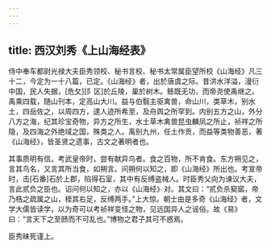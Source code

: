 ```yaml
---
---
---
```

title: 西汉刘秀《上山海经表》
---

侍中奉车都尉光禄大夫臣秀领校、秘书言校、秘书太常属臣望所校《山海经》凡三十二，今定为一十八篇，已定。《山海经》者，出於唐虞之际。昔洪水洋溢，漫衍中国，民人失据，[危攵][阝区]於丘陵，巢於树木。鲧既无功，而帝尧使禹继之。禹乘四载，随山刊本，定高山大川。益与伯翳主驱禽兽，命山川，类草木，别水土，四岳佐之，以周四方，逮人迹所希至，及舟舆之所罕到。内别五方之山，外分八方之海，纪其珍宝奇物，异方之所生，水土草木禽兽昆虫麟凤之所止，祯祥之所隐，及四海之外绝域之国，殊类之人。禹别九州，任土作贡，而益等类物善恶，著《山海经》，皆圣贤之遗事，古文之著明者也。

其事质明有信。考武皇帝时，尝有献异鸟者。食之百物，所不肯食。东方朔见之，言其鸟名，又言其所当食，如朔言。问朔何以知之，即《山海经》所出也。考宣帝时，击[石番]石於上郡，陷得石室，其中有反缚盗械人。时臣秀父向为谏议大夫，言此贰负之臣也。诏问何以知之，亦以《山海经》对。其文曰：“贰负杀窫寙，帝乃梏之疏属之山，桎其右足，反缚两手。”上大惊。朝士由是多奇《山海经》者，文学大儒皆读学，以为奇可以考祯祥变怪之物，见远国异人之谣俗。故《易》曰：“言天下之至赜而不可乱也。”博物之君子其可不惑焉。

臣秀昧死谨上。